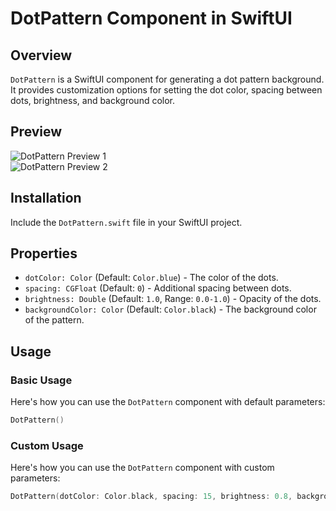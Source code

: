 # DotPattern Component in SwiftUI

## Overview

`DotPattern` is a SwiftUI component for generating a dot pattern background. It provides customization options for setting the dot color, spacing between dots, brightness, and background color.

## Preview

<div style={{ display: "flex", justifyContent: "center" }}>
  <div style={{ marginRight: "40px" }}>
    <img
      src="http://localhost:3000/dotpattern.png"
      alt="DotPattern Preview 1"
    />
  </div>
  <div>
    <img
      src="http://localhost:3000/dotpatternwhite.png"
      alt="DotPattern Preview 2"
    />
  </div>
</div>

## Installation

Include the `DotPattern.swift` file in your SwiftUI project.

## Properties

- `dotColor: Color` (Default: `Color.blue`) - The color of the dots.
- `spacing: CGFloat` (Default: `0`) - Additional spacing between dots.
- `brightness: Double` (Default: `1.0`, Range: `0.0-1.0`) - Opacity of the dots.
- `backgroundColor: Color` (Default: `Color.black`) - The background color of the pattern.

## Usage

### Basic Usage

Here's how you can use the `DotPattern` component with default parameters:

```swift
DotPattern()
```

### Custom Usage

Here's how you can use the `DotPattern` component with custom parameters:

```swift
DotPattern(dotColor: Color.black, spacing: 15, brightness: 0.8, backgroundColor: Color.white)
```
